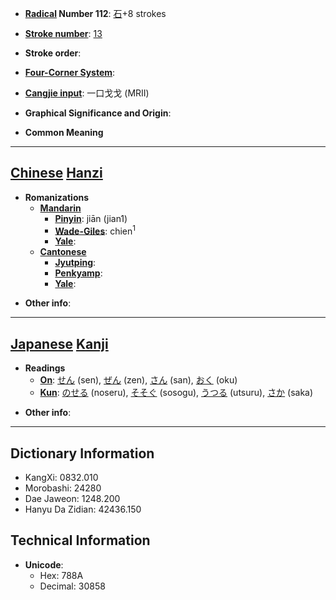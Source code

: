 * '''[[Wiktionary:Chinese radical index| Radical]] Number 112''': [[Wiktionary:Chinese radical index 石|石]]+8 strokes

* '''[[Wiktionary:Chinese total strokes index|Stroke number]]''': [[Wiktionary:Chinese total strokes index 13|13]]

* '''Stroke order''': 

* '''[[Wiktionary:Chinese four corner index|Four-Corner System]]''': 

* '''[[Wiktionary:Chinese Cangjie index|Cangjie input]]''': 一口戈戈 (MRII)

* '''Graphical Significance and Origin''': 

* '''Common Meaning'''

----

== [[Chinese]] [[Hanzi]] ==

* '''Romanizations'''
** '''[[Mandarin]]'''
*** '''[[Pinyin]]''': jiān (jian1)
*** '''[[Wade-Giles]]''': chien<sup>1</sup>
*** '''[[Yale]]''': 
** '''[[Cantonese]]'''
*** '''[[Jyutping]]''':
*** '''[[Penkyamp]]''': 
*** '''[[Yale]]''': 

* '''Other info''': 

----

== [[Japanese]] [[Kanji]] ==

* '''Readings'''
** '''[[On]]''': [[せん]] (sen), [[ぜん]] (zen), [[さん]] (san), [[おく]] (oku)
** '''[[Kun]]''': [[のせる]] (noseru), [[そそぐ]] (sosogu), [[うつる]] (utsuru), [[さか]] (saka)

* '''Other info''':  

----

== Dictionary Information ==

* KangXi: 0832.010
* Morobashi: 24280
* Dae Jaweon: 1248.200
* Hanyu Da Zidian: 42436.150

== Technical Information ==

* '''Unicode''':
** Hex: 788A
** Decimal: 30858